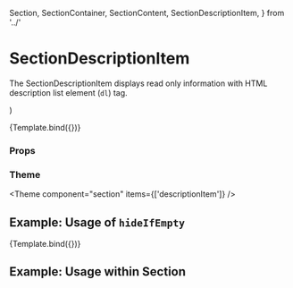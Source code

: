   Section,
  SectionContainer,
  SectionContent,
  SectionDescriptionItem,
} from '../'

<Meta
  title="Components/Section/SectionDescriptionItem"
  component={SectionDescriptionItem}
/>

# SectionDescriptionItem

The SectionDescriptionItem displays read only information with HTML description list element (`dl`) tag.

  <SectionDescriptionItem
    title={title}
    content={content}
    hideIfEmpty={hideIfEmpty}
  />
)

<Canvas>
  <Story
    name="Default"
    args={{ title: 'Name', content: 'John Doe', hideIfEmpty: false }}
  >
    {Template.bind({})}
  </Story>
</Canvas>

### Props

<ArgsTable story="Default" />

### Theme

<Theme component="section" items={['descriptionItem']} />

## Example: Usage of `hideIfEmpty`

<Canvas>
  <Story
    name="Hide if empty"
    args={{ title: 'Name', content: null, hideIfEmpty: true }}
  >
    {Template.bind({})}
  </Story>
</Canvas>

## Example: Usage within Section

<Canvas>
  <Story name="Usage within Section">
    <Section>
      <SectionContainer>
        <SectionContent>
          <SectionDescriptionItem content="Name" title="John Doe" />
        </SectionContent>
      </SectionContainer>
    </Section>
  </Story>
</Canvas>
